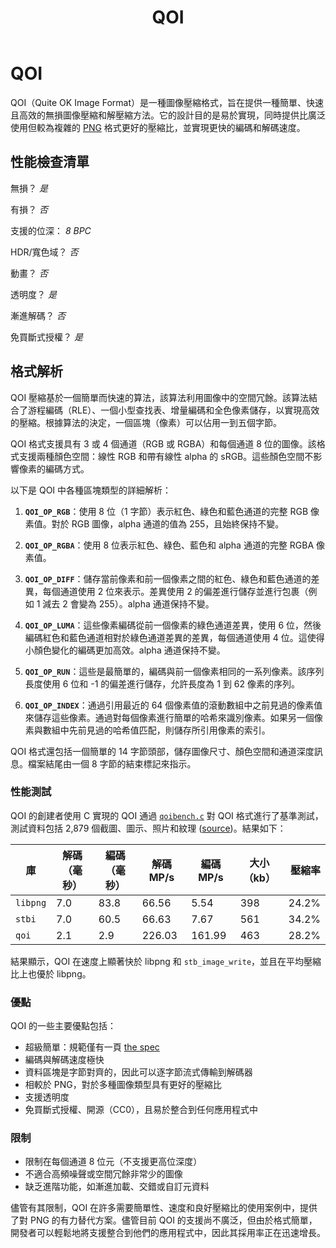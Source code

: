 ﻿---
title: QOI
sidebar_position: 8
---

# QOI

QOI（Quite OK Image Format）是一種圖像壓縮格式，旨在提供一種簡單、快速且高效的無損圖像壓縮和解壓縮方法。它的設計目的是易於實現，同時提供比廣泛使用但較為複雜的 [PNG](../images/PNG.mdx) 格式更好的壓縮比，並實現更快的編碼和解碼速度。

## 性能檢查清單

無損？ *是*

有損？ *否*

支援的位深：
*8 BPC*

HDR/寬色域？ *否*

動畫？ *否*

透明度？ *是*

漸進解碼？ *否*

免買斷式授權？ *是*

## 格式解析

QOI 壓縮基於一個簡單而快速的算法，該算法利用圖像中的空間冗餘。該算法結合了游程編碼（RLE）、一個小型查找表、增量編碼和全色像素儲存，以實現高效的壓縮。根據算法的決定，一個區塊（像素）可以佔用一到五個字節。

QOI 格式支援具有 3 或 4 個通道（RGB 或 RGBA）和每個通道 8 位的圖像。該格式支援兩種顏色空間：線性 RGB 和帶有線性 alpha 的 sRGB。這些顏色空間不影響像素的編碼方式。

以下是 QOI 中各種區塊類型的詳細解析：

1. **`QOI_OP_RGB`**：使用 8 位（1 字節）表示紅色、綠色和藍色通道的完整 RGB 像素值。對於 RGB 圖像，alpha 通道的值為 255，且始終保持不變。

2. **`QOI_OP_RGBA`**：使用 8 位表示紅色、綠色、藍色和 alpha 通道的完整 RGBA 像素值。

3. **`QOI_OP_DIFF`**：儲存當前像素和前一個像素之間的紅色、綠色和藍色通道的差異，每個通道使用 2 位來表示。差異使用 2 的偏差進行儲存並進行包裹（例如 1 減去 2 會變為 255）。alpha 通道保持不變。

4. **`QOI_OP_LUMA`**：這些像素編碼從前一個像素的綠色通道差異，使用 6 位，然後編碼紅色和藍色通道相對於綠色通道差異的差異，每個通道使用 4 位。這使得小顏色變化的編碼更加高效。alpha 通道保持不變。

5. **`QOI_OP_RUN`**：這些是最簡單的，編碼與前一個像素相同的一系列像素。該序列長度使用 6 位和 -1 的偏差進行儲存，允許長度為 1 到 62 像素的序列。

6. **`QOI_OP_INDEX`**：通過引用最近的 64 個像素值的滾動數組中之前見過的像素值來儲存這些像素。通過對每個像素進行簡單的哈希來識別像素。如果另一個像素與數組中先前見過的哈希值匹配，則儲存所引用像素的索引。

QOI 格式還包括一個簡單的 14 字節頭部，儲存圖像尺寸、顏色空間和通道深度訊息。檔案結尾由一個 8 字節的結束標記來指示。

### 性能測試

QOI 的創建者使用 C 實現的 QOI 通過 [`qoibench.c`](https://github.com/phoboslab/qoi/blob/master/qoibench.c) 對 QOI 格式進行了基準測試，測試資料包括 2,879 個截圖、圖示、照片和紋理 ([source](https://qoiformat.org/benchmark/qoi_benchmark_suite.tar))。結果如下：

| **庫**   | **解碼（毫秒）** | **編碼（毫秒）** | **解碼 MP/s** | **編碼 MP/s** | **大小（kb）** | **壓縮率** |
|--------|-----------|-----------|-----------|-----------|---------|--------:|
| `libpng`| 7.0       | 83.8      | 66.56     | 5.54      | 398     | 24.2%   |
| `stbi`  | 7.0       | 60.5      | 66.63     | 7.67      | 561     | 34.2%   |
| `qoi`   | 2.1       | 2.9       | 226.03    | 161.99    | 463     | 28.2%   |

結果顯示，QOI 在速度上顯著快於 libpng 和 `stb_image_write`，並且在平均壓縮比上也優於 libpng。

### 優點

QOI 的一些主要優點包括：

- 超級簡單：規範僅有一頁 [the spec](https://qoiformat.org/qoi-specification.pdf)
- 編碼與解碼速度極快
- 資料區塊是字節對齊的，因此可以逐字節流式傳輸到解碼器
- 相較於 PNG，對於多種圖像類型具有更好的壓縮比
- 支援透明度
- 免買斷式授權、開源（CC0），且易於整合到任何應用程式中

### 限制

- 限制在每個通道 8 位元（不支援更高位深度）
- 不適合高頻噪聲或空間冗餘非常少的圖像
- 缺乏進階功能，如漸進加載、交錯或自訂元資料

儘管有其限制，QOI 在許多需要簡單性、速度和良好壓縮比的使用案例中，提供了對 PNG 的有力替代方案。儘管目前 QOI 的支援尚不廣泛，但由於格式簡單，開發者可以輕鬆地將支援整合到他們的應用程式中，因此其採用率正在迅速增長。